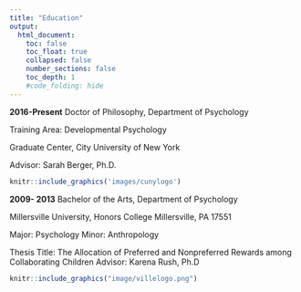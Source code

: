 ```yaml
---
title: "Education"
output:
  html_document:
    toc: false
    toc_float: true
    collapsed: false
    number_sections: false
    toc_depth: 1
    #code_folding: hide
---
```


**2016-Present**	Doctor of Philosophy, Department of Psychology

Training Area: Developmental Psychology

Graduate Center, City University of New York

Advisor: Sarah Berger, Ph.D.  

```r
knitr::include_graphics('images/cunylogo')
```

**2009- 2013**		Bachelor of the Arts, Department of Psychology 

Millersville University, Honors College
Millersville, PA 17551

Major: Psychology
Minor: Anthropology 

Thesis Title: The Allocation of Preferred and Nonpreferred Rewards among Collaborating Children
Advisor: Karena Rush, Ph.D

```r

knitr::include_graphics("image/villelogo.png")
```
